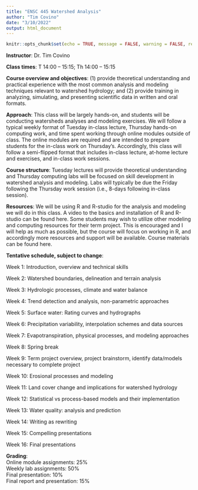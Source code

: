 ```yaml
---
title: "ENSC 445 Watershed Analysis"
author: "Tim Covino"
date: "3/10/2022"
output: html_document
---
```


```r
knitr::opts_chunk$set(echo = TRUE, message = FALSE, warning = FALSE, results = FALSE)

```

**Instructor**: Dr. Tim Covino

**Class times**: T 14:00 – 15:15; Th 14:00 – 15:15

**Course overview and objectives**: (1) provide theoretical understanding and practical experience with the most common analysis and modeling techniques relevant to watershed hydrology; and (2) provide training in analyzing, simulating, and presenting scientific data in written and oral formats.

**Approach**: This class will be largely hands-on, and students will be conducting watersheds analyses and modeling exercises. We will follow a typical weekly format of Tuesday in-class lecture, Thursday hands-on computing work, and time spent working through online modules outside of class. The online modules are required and are intended to prepare students for the in-class work on Thursday’s. Accordingly, this class will follow a semi-flipped format that includes in-class lecture, at-home lecture and exercises, and in-class work sessions. 

**Course structure**: Tuesday lectures will provide theoretical understanding and Thursday computing labs will be focused on skill development in watershed analysis and modeling. Labs will typically be due the Friday following the Thursday work session (i.e., 8-days following in-class session).  

**Resources**: We will be using R and R-studio for the analysis and modeling we will do in this class. A video to the basics and installation of R and R-studio can be found here. Some students may wish to utilize other modeling and computing resources for their term project. This is encouraged and I will help as much as possible, but the course will focus on working in R, and accordingly more resources and support will be available. Course materials can be found here.   

**Tentative schedule, subject to change**:

Week 1: Introduction, overview and technical skills

Week 2: Watershed boundaries, delineation and terrain analysis

Week 3: Hydrologic processes, climate and water balance

Week 4: Trend detection and analysis, non-parametric approaches

Week 5: Surface water: Rating curves and hydrographs

Week 6: Precipitation variability, interpolation schemes and data sources

Week 7: Evapotranspiration, physical processes, and modeling approaches

Week 8: Spring break

Week 9: Term project overview, project brainstorm, identify data/models necessary to complete project

Week 10: Erosional processes and modeling

Week 11: Land cover change and implications for watershed hydrology

Week 12: Statistical vs process-based models and their implementation

Week 13: Water quality: analysis and prediction

Week 14: Writing as rewriting

Week 15: Compelling presentations

Week 16: Final presentations

**Grading**:<br>
Online module assignments: 25% <br>
Weekly lab assignments: 50% <br>
Final presentation: 10% <br>
Final report and presentation: 15% <br>



